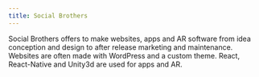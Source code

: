 ```yaml
---
title: Social Brothers
---
```


Social Brothers offers to make websites, apps and AR software from idea conception and design to after release marketing and maintenance. Websites are often made with WordPress and a custom theme. React, React-Native and Unity3d are used for apps and AR.
